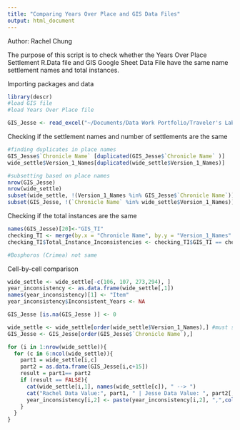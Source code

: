 ```yaml
---
title: "Comparing Years Over Place and GIS Data Files"
output: html_document
---
```


Author: Rachel Chung

The purpose of this script is to check whether the Years Over Place Settlement R.Data file and GIS Google Sheet Data File have the same name settlement names and total instances. 

Importing packages and data

```r
library(descr)
#load GIS file
#load Years Over Place file

GIS_Jesse <- read_excel("~/Documents/Data Work Portfolio/Traveler's Lab (Torgerson)/Medieval-Mobility-Data/Theophanes_Geography/Datasets/Years_Place_Settlements GIS - 06.2020 (1).xlsx")
```


Checking if the settlement names and number of settlements are the same

```r
#finding duplicates in place names 
GIS_Jesse$`Chronicle Name` [duplicated(GIS_Jesse$`Chronicle Name` )]
wide_settle$Version_1_Names[duplicated(wide_settle$Version_1_Names)]

#subsetting based on place names  
nrow(GIS_Jesse)
nrow(wide_settle)
subset(wide_settle, !(Version_1_Names %in% GIS_Jesse$`Chronicle Name`)) # I don't have Utica 
subset(GIS_Jesse, !(`Chronicle Name` %in% wide_settle$Version_1_Names))

```

Checking if the total instances are the same 

```r
names(GIS_Jesse)[20]<-"GIS_TI"
checking_TI <- merge(by.x = "Chronicle Name", by.y = "Version_1_Names" ,GIS_Jesse[,c(1,20)],wide_settle[,c(1,5)])
checking_TI$Total_Instance_Inconsistencies <- checking_TI$GIS_TI == checking_TI$Total_Instances

#Bosphoros (Crimea) not same 
```

Cell-by-cell comparison
```r
wide_settle <- wide_settle[-c(106, 107, 273,294), ]
year_inconsistency <- as.data.frame(wide_settle[,1])
names(year_inconsistency)[1] <- "Item"
year_inconsistency$Inconsistent_Years <- NA

GIS_Jesse [is.na(GIS_Jesse )] <- 0

wide_settle <- wide_settle[order(wide_settle$Version_1_Names),] #must sort
GIS_Jesse <- GIS_Jesse[order(GIS_Jesse$`Chronicle Name`),]

for (i in 1:nrow(wide_settle)){
  for (c in 6:ncol(wide_settle)){
    part1 = wide_settle[i,c]
    part2 = as.data.frame(GIS_Jesse[i,c+15])
    result = part1== part2
    if (result == FALSE){
      cat(wide_settle[i,1], names(wide_settle[c]), " --> ")
      cat("Rachel Data Value:", part1, " | Jesse Data Value: ", part2[,1], "\n")
      year_inconsistency[i,2] <- paste(year_inconsistency[i,2], ",",colnames(wide_settle[c]))
    }
  }
}

```

